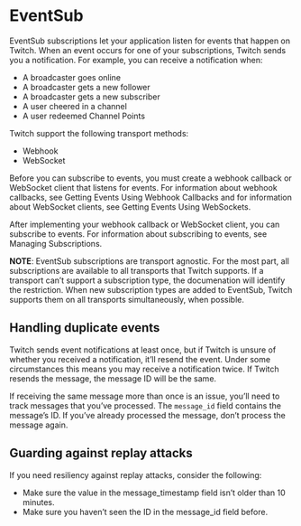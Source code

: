 # EventSub

EventSub subscriptions let your application listen for events that happen on Twitch. When an event occurs for one of your subscriptions, Twitch sends you a notification. For example, you can receive a notification when:

- A broadcaster goes online
- A broadcaster gets a new follower
- A broadcaster gets a new subscriber
- A user cheered in a channel
- A user redeemed Channel Points

Twitch support the following transport methods:

- Webhook
- WebSocket

Before you can subscribe to events, you must create a webhook callback or WebSocket client that listens for events. For information about webhook callbacks, see Getting Events Using Webhook Callbacks and for information about WebSocket clients, see Getting Events Using WebSockets.

After implementing your webhook callback or WebSocket client, you can subscribe to events. For information about subscribing to events, see Managing Subscriptions.

**NOTE**: EventSub subscriptions are transport agnostic. For the most part, all subscriptions are available to all transports that Twitch supports. If a transport can’t support a subscription type, the documenation will identify the restriction. When new subscription types are added to EventSub, Twitch supports them on all transports simultaneously, when possible.

## Handling duplicate events

Twitch sends event notifications at least once, but if Twitch is unsure of whether you received a notification, it’ll resend the event. Under some circumstances this means you may receive a notification twice. If Twitch resends the message, the message ID will be the same.

If receiving the same message more than once is an issue, you’ll need to track messages that you’ve processed. The `message_id` field contains the message’s ID. If you’ve already processed the message, don’t process the message again.

## Guarding against replay attacks

If you need resiliency against replay attacks, consider the following:

- Make sure the value in the message_timestamp field isn’t older than 10 minutes.
- Make sure you haven’t seen the ID in the message_id field before.
